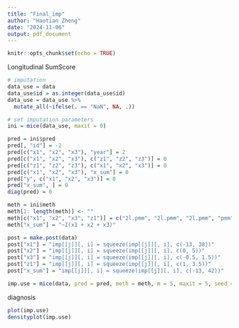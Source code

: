 ```yaml
---
title: "Final_imp"
author: "Haotian Zheng"
date: "2024-11-06"
output: pdf_document
---
```


```r
knitr::opts_chunk$set(echo = TRUE)
```




Longitudinal SumScore
```r
# imputation
data_use = data
data_use$id = as.integer(data_use$id)
data_use = data_use %>%
  mutate_all(~ifelse(. == "NaN", NA, .))

# set imputation parameters
ini = mice(data_use, maxit = 0)

pred = ini$pred
pred[, "id"] = -2
pred[c("x1", "x2", "x3"), "year"] = 2
pred[c("x1", "x2", "x3"), c("z1", "z2", "z3")] = 0
pred[c("z1", "z2", "z3"), c("x1", "x2", "x3")] = 0
pred[c("x1", "x2", "x3"), "x_sum"] = 0
pred["y", c("x1", "x2", "x3")] = 0
pred["x_sum", ] = 0
diag(pred) = 0

meth = ini$meth
meth[1: length(meth)] <- ""
meth[c("x1", "x2", "x3", "z1")] = c("2l.pmm", "2l.pmm", "2l.pmm", "pmm")
meth["x_sum"] = "~I(x1 + x2 + x3)"

post = make.post(data)
post["x1"] = "imp[[j]][, i] = squeeze(imp[[j]][, i], c(-13, 38))"
post["x2"] = "imp[[j]][, i] = squeeze(imp[[j]][, i], c(0, 5))"
post["x3"] = "imp[[j]][, i] = squeeze(imp[[j]][, i], c(-0.5, 1.5))"
post["z1"] = "imp[[j]][, i] = squeeze(imp[[j]][, i], c(1, 3.5))"
post["x_sum"] = "imp[[j]][, i] = squeeze(imp[[j]][, i], c(-13, 42))"

imp.use = mice(data, pred = pred, meth = meth, m = 5, maxit = 5, seed = 1018, printFlag = F)
```



diagnosis
```r
plot(imp.use)
densityplot(imp.use)
```



